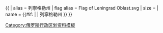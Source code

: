 {{ {{{1<noinclude>|country showdata</noinclude>}}}
| alias = 列寧格勒州
| flag alias = Flag of Leningrad Oblast.svg
| size = {{{size|}}}
| name = {{#if: {{{name|}}} | {{{name|}}} | 列寧格勒州 }}
}}<noinclude>
[[Category:俄罗斯行政区划资料模板]]
</noinclude>